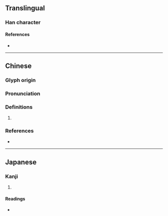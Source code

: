 {{also|彟}}
{{character info/new}}
==Translingual==

===Han character===
{{Han char|rn=58|rad=彐|as=23|sn=26|four=|canj=SITOE|ids=⿰尋蒦}}

====References====
* {{Han ref|kx=0362.330|dkj=09960|dj=0681.190|hdz=20963.120|uh=5F60|ud=24416}}

----

==Chinese==
{{zh-forms|s=彟}}

===Glyph origin===
{{Han etym}}

===Pronunciation===
{{zh-pron
|m=yuē,huò
|c=wok6,wok3
|mc=y
|oc=y
|cat=
}}

===Definitions===
{{zh-hanzi}}

# {{rfdef|zh}}

===References===
* {{R:yue:Jyutping Database}}

----

==Japanese==

===Kanji===
{{ja-kanji|grade=|rs=彐23}}

# {{rfdef|ja|sort=彐23}}

====Readings====
* {{ja-readings|on=[[かく]] (kaku), [[わく]] (waku), [[かく]] (kaku), [[きゃく]] (kyaku), [[やく]] (yaku)|kun=[[はかる]] (hakaru)}}
